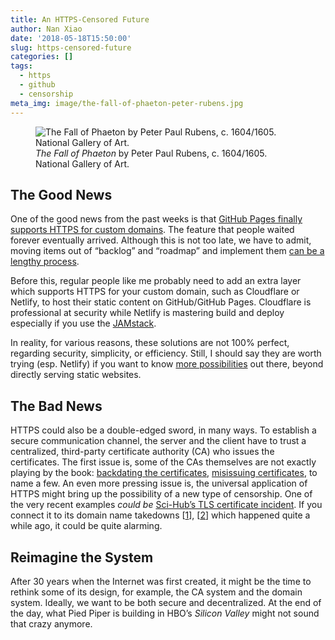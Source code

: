 ```yaml
---
title: An HTTPS-Censored Future
author: Nan Xiao
date: '2018-05-18T15:50:00'
slug: https-censored-future
categories: []
tags:
  - https
  - github
  - censorship
meta_img: image/the-fall-of-phaeton-peter-rubens.jpg
---
```


![_The Fall of Phaeton_ by Peter Paul Rubens, c. 1604/1605. National Gallery of Art.](/image/the-fall-of-phaeton-peter-rubens.jpg)

## The Good News

One of the good news from the past weeks is that [GitHub Pages finally supports HTTPS for custom domains](https://blog.github.com/2018-05-01-github-pages-custom-domains-https/). The feature that people waited forever eventually arrived. Although this is not too late, we have to admit, moving items out of "backlog" and "roadmap" and implement them [can be a lengthy process](https://github.com/isaacs/github/issues/156).

Before this, regular people like me probably need to add an extra layer which supports HTTPS for your custom domain, such as Cloudflare or Netlify, to host their static content on GitHub/GitHub Pages. Cloudflare is professional at security while Netlify is mastering build and deploy especially if you use the [JAMstack](https://jamstack.org/).

In reality, for various reasons, these solutions are not 100% perfect, regarding security, simplicity, or efficiency. Still, I should say they are worth trying (esp. Netlify) if you want to know [more possibilities](https://yihui.name/en/2017/06/netlify-instead-of-github-pages/) out there, beyond directly serving static websites.

## The Bad News

HTTPS could also be a double-edged sword, in many ways. To establish a secure communication channel, the server and the client have to trust a centralized, third-party certificate authority (CA) who issues the certificates. The first issue is, some of the CAs themselves are not exactly playing by the book: [backdating the certificates](https://blog.mozilla.org/security/2016/10/24/distrusting-new-wosign-and-startcom-certificates/), [misissuing certificates](https://security.googleblog.com/2017/09/chromes-plan-to-distrust-symantec.html), to name a few. An even more pressing issue is, the universal application of HTTPS might bring up the possibility of a new type of censorship. One of the very recent examples _could be_ [Sci-Hub's TLS certificate incident](https://news.ycombinator.com/item?id=16951831). If you connect it to its domain name takedowns [[1](https://news.ycombinator.com/item?id=16823067)], [[2](https://news.ycombinator.com/item?id=11635647)] which happened quite a while ago, it could be quite alarming.

## Reimagine the System

After 30 years when the Internet was first created, it might be the time to rethink some of its design, for example, the CA system and the domain system. Ideally, we want to be both secure and decentralized. At the end of the day, what Pied Piper is building in HBO's _Silicon Valley_ might not sound that crazy anymore.

